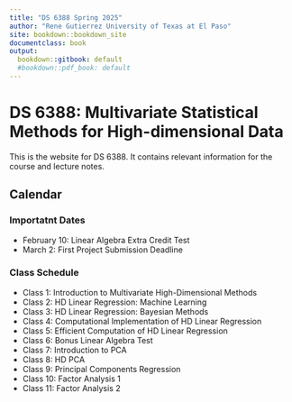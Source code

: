 ```yaml
---
title: "DS 6388 Spring 2025"
author: "Rene Gutierrez University of Texas at El Paso"
site: bookdown::bookdown_site
documentclass: book
output:
  bookdown::gitbook: default
  #bookdown::pdf_book: default
---
```


# DS 6388: Multivariate Statistical Methods for High-dimensional Data

This is the website for DS 6388. It contains relevant information for the course
and lecture notes.

## Calendar

### Importatnt Dates

* February 10: Linear Algebra Extra Credit Test
* March 2:     First Project Submission Deadline

### Class Schedule

* Class 1:  Introduction to Multivariate High-Dimensional Methods
* Class 2:  HD Linear Regression: Machine Learning
* Class 3:  HD Linear Regression: Bayesian Methods
* Class 4:  Computational Implementation of HD Linear Regression
* Class 5:  Efficient Computation of HD Linear Regression
* Class 6:  Bonus Linear Algebra Test
* Class 7:  Introduction to PCA
* Class 8:  HD PCA
* Class 9:  Principal Components Regression
* Class 10: Factor Analysis 1
* Class 11: Factor Analysis 2
